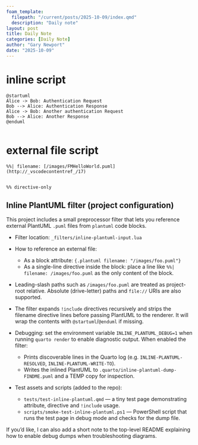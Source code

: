 ```yaml
---
foam_template:
  filepath: "/current/posts/2025-10-09/index.qmd"
  description: "Daily note"
layout: post
title: Daily Note
categories: [Daily Note]
author: "Gary Newport"
date: "2025-10-09"
---
```


# inline script

```.plantuml
@startuml
Alice -> Bob: Authentication Request
Bob --> Alice: Authentication Response
Alice -> Bob: Another authentication Request
Bob --> Alice: Another Response
@enduml
```
```.plantuml
```

# external file script 

```plantuml
%%| filename: [/images/FMHelloWorld.puml](http://_vscodecontentref_/17)
```

```.plantuml
```

```.plantuml
%% directive-only
```

## Inline PlantUML filter (project configuration)

This project includes a small preprocessor filter that lets you reference external PlantUML `.puml` files from `plantuml` code blocks.

- Filter location: `_filters/inline-plantuml-input.lua`
- How to reference an external file:
  - As a block attribute: ```{.plantuml filename: "/images/foo.puml"}```
  - As a single-line directive inside the block: place a line like `%%| filename: /images/foo.puml` as the only content of the block.
- Leading-slash paths such as `/images/foo.puml` are treated as project-root relative. Absolute (drive-letter) paths and `file://` URIs are also supported.

- The filter expands `!include` directives recursively and strips the filename directive lines before passing PlantUML to the renderer. It will wrap the contents with `@startuml`/`@enduml` if missing.

- Debugging: set the environment variable `INLINE_PLANTUML_DEBUG=1` when running `quarto render` to enable diagnostic output. When enabled the filter:
  - Prints discoverable lines in the Quarto log (e.g. `INLINE-PLANTUML-RESOLVED`, `INLINE-PLANTUML-WRITE-TO`).
  - Writes the inlined PlantUML to `.quarto/inline-plantuml-dump-FINDME.puml` and a TEMP copy for inspection.

- Test assets and scripts (added to the repo):
  - `tests/test-inline-plantuml.qmd` — a tiny test page demonstrating attribute, directive and `!include` usage.
  - `scripts/smoke-test-inline-plantuml.ps1` — PowerShell script that runs the test page in debug mode and checks for the dump file.

If you'd like, I can also add a short note to the top-level README explaining how to enable debug dumps when troubleshooting diagrams.